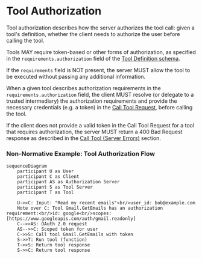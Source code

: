 # Tool Authorization

Tool authorization describes how the server authorizes the tool call: given a tool's definition, whether the client needs to authorize the user before calling the tool.

Tools MAY require token-based or other forms of authorization, as specified in the `requirements.authorization` field of the [Tool Definition schema](../schemas/tool-definition).

If the `requirements` field is NOT present, the server MUST allow the tool to be executed without passing any additional information.

When a given tool describes authorization requirements in the `requirements.authorization` field, the client MUST resolve (or delegate to a trusted intermediary) the authorization requirements and provide the necessary credentials (e.g. a token) in the [Call Tool Request](../schemas/call-tool-request), before calling the tool.

If the client does not provide a valid token in the Call Tool Request for a tool that requires authorization, the server MUST return a 400 Bad Request response as described in the [Call Tool (Server Errors)](../protocol/call-tool#server-errors) section.

### Non-Normative Example: Tool Authorization Flow

```mermaid
sequenceDiagram
    participant U as User
    participant C as Client
    participant AS as Authorization Server
    participant S as Tool Server
    participant T as Tool

    U->>C: Input: "Read my recent emails"<br/>user_id: bob@example.com
    Note over C: Tool Gmail.GetEmails has an authorization requirement:<br/>id: google<br/>scopes: [https://www.googleapis.com/auth/gmail.readonly]
    C-->>AS: OAuth 2.0 request
    AS-->>C: Scoped token for user
    C->>S: Call tool Gmail.GetEmails with token
    S->>T: Run tool (function)
    T->>S: Return tool response
    S->>C: Return tool response

```
